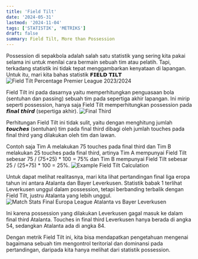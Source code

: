 ```yaml
---
title: 'Field Tilt'
date: '2024-05-31'
lastmod: '2024-11-04'
tags: ['STATISTIK', 'METRIKS']
draft: false
summary: Field Tilt, More than Possession
---
```


Possession di sepakbola adalah salah satu statistik yang sering kita pakai selama ini  untuk menilai cara bermain sebuah tim atau pelatih. Tapi, terkadang statistik ini tidak tepat menggambarkan kenyataan di lapangan. Untuk itu, mari kita bahas statistik 𝗙𝗜𝗘𝗟𝗗 𝗧𝗜𝗟𝗧
![Field Tilt Percentage Premier League 2023/2024](/static/images/field_tilt.png)


Field Tilt ini pada dasarnya yaitu memperhitungkan penguasaan bola (sentuhan dan passing) sebuah tim pada sepertiga akhir lapangan. Ini mirip seperti possession, hanya saja Field Tilt memperhitungkan possession pada 𝙛𝙞𝙣𝙖𝙡 𝙩𝙝𝙞𝙧𝙙 (sepertiga akhir).
![Final Third](/static/images/final_third.png)


Perhitungan Field Tilt ini tidak sulit, yaitu dengan menghitung jumlah 𝙩𝙤𝙪𝙘𝙝𝙚𝙨 (sentuhan) tim pada final third dibagi oleh jumlah touches pada final third yang dilakukan oleh tim dan lawan.

Contoh saja Tim A melakukan 75 touches pada final third dan Tim B melakukan 25 touches pada final third, artinya Tim A mempunyai Field Tilt sebesar 75 / (75+25) * 100 = 75% dan Tim B mempunyai Field Tilt sebesar 25 / (25+75) * 100 = 25%.
![Example Field Tilt Calculation](/static/images/example_field_tilt_calculation.png)


Untuk dapat melihat realitasnya, mari kita lihat pertandingan final liga eropa tahun ini antara Atalanta dan Bayer Leverkusen. Statistik babak 1 terlihat Leverkusen unggul dalam possession, tetapi berbanding terbalik dengan Field Tilt, justru Atalanta yang lebih unggul.
![Match Stats Final Europa League Atalanta vs Bayer Leverkusen](/static/images/match_stats_ata_b04.png)

Ini karena possession yang dilakukan Leverkusen gagal masuk ke dalam final third Atalanta. Touches in final third Leverkusen hanya berada di angka 54, sedangkan Atalanta ada di angka 84.

Dengan metrik Field Tilt ini, kita bisa mendapatkan pengetahuan mengenai bagaimana sebuah tim mengontrol teritorial  dan dominansi pada pertandingan, daripada kita hanya melihat dari statistik possession.